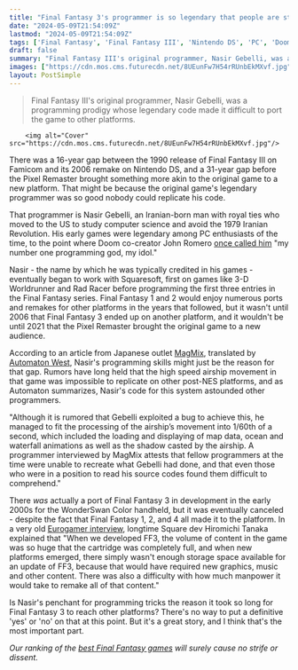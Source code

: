 ```yaml
---
title: "Final Fantasy 3's programmer is so legendary that people are starting to think it took 16 years to bring back the JRPG because nobody else could replicate his code"
date: "2024-05-09T21:54:09Z"
lastmod: "2024-05-09T21:54:09Z"
tags: ['Final Fantasy', 'Final Fantasy III', 'Nintendo DS', 'PC', 'Doom', 'Squaresoft', '3-D Worldrunner', 'Rad Racer', 'MagMix', 'Automaton West', 'NES', 'WonderSwan Color', 'Eurogamer']
draft: false
summary: "Final Fantasy III's original programmer, Nasir Gebelli, was a programming prodigy whose legendary code made it difficult to port the game to other platforms."
images: ["https://cdn.mos.cms.futurecdn.net/8UEunFw7H54rRUnbEkMXvf.jpg"]
layout: PostSimple
---
```

> Final Fantasy III's original programmer, Nasir Gebelli, was a programming prodigy whose legendary code made it difficult to port the game to other platforms.


        <img alt="Cover" src="https://cdn.mos.cms.futurecdn.net/8UEunFw7H54rRUnbEkMXvf.jpg"/>
        
There was a 16-year gap between the 1990 release of Final Fantasy III on Famicom and its 2006 remake on Nintendo DS, and a 31-year gap before the Pixel Remaster brought something more akin to the original game to a new platform. That might be because the original game's legendary programmer was so good nobody could replicate his code.

That programmer is Nasir Gebelli, an Iranian-born man with royal ties who moved to the US to study computer science and avoid the 1979 Iranian Revolution. His early games were legendary among PC enthusiasts of the time, to the point where Doom co-creator John Romero [once called him](https://twitter.com/Richmond_Lee/status/1491472629663891459) "my number one programming god, my idol."

Nasir - the name by which he was typically credited in his games - eventually began to work with Squaresoft, first on games like 3-D Worldrunner and Rad Racer before programming the first three entries in the Final Fantasy series. Final Fantasy 1 and 2 would enjoy numerous ports and remakes for other platforms in the years that followed, but it wasn't until 2006 that Final Fantasy 3 ended up on another platform, and it wouldn't be until 2021 that the Pixel Remaster brought the original game to a new audience.

According to an article from Japanese outlet [MagMix](https://magmix.jp/post/156520), translated by [Automaton West](https://automaton-media.com/en/news/final-fantasy-3-may-have-been-one-of-the-series-hardest-games-to-port/), Nasir's programming skills might just be the reason for that gap. Rumors have long held that the high speed airship movement in that game was impossible to replicate on other post-NES platforms, and as Automaton summarizes, Nasir's code for this system astounded other programmers.

"Although it is rumored that Gebelli exploited a bug to achieve this, he managed to fit the processing of the airship’s movement into 1/60th of a second, which included the loading and displaying of map data, ocean and waterfall animations as well as the shadow casted by the airship. A programmer interviewed by MagMix attests that fellow programmers at the time were unable to recreate what Gebelli had done, and that even those who were in a position to read his source codes found them difficult to comprehend."

There *was* actually a port of Final Fantasy 3 in development in the early 2000s for the WonderSwan Color handheld, but it was eventually canceled - despite the fact that Final Fantasy 1, 2, and 4 all made it to the platform. In a very old [Eurogamer interview](https://www.eurogamer.net/fantasy-reborn-interview), longtime Square dev Hiromichi Tanaka explained that "When we developed FF3, the volume of content in the game was so huge that the cartridge was completely full, and when new platforms emerged, there simply wasn't enough storage space available for an update of FF3, because that would have required new graphics, music and other content. There was also a difficulty with how much manpower it would take to remake all of that content."

Is Nasir's penchant for programming tricks the reason it took so long for Final Fantasy 3 to reach other platforms? There's no way to put a definitive 'yes' or 'no' on that at this point. But it's a great story, and I think that's the most important part.

*Our ranking of the *[<em>best Final Fantasy games</em>](https://www.gamesradar.com/best-final-fantasy-games/)* will surely cause no strife or dissent.*
        
